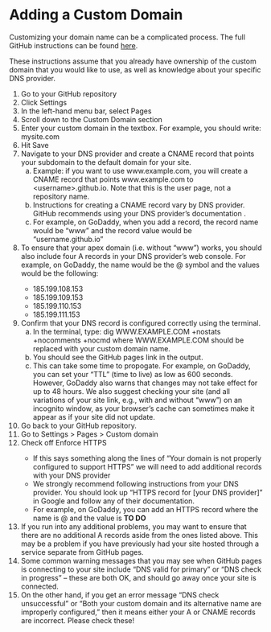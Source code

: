 # Adding a Custom Domain {.sec-customizing}

Customizing your domain name can be a complicated process. The full GitHub instructions can be found [here](https://docs.github.com/en/pages/configuring-a-custom-domain-for-your-github-pages-site).

These instructions assume that you already have ownership of the custom domain that you would like to use, as well as knowledge about your specific DNS provider.

<ol type="1">
  <li> Go to your GitHub repository </li>
  <li> Click Settings </li>
  <li> In the left-hand menu bar, select Pages </li>
  <li> Scroll down to the Custom Domain section </li>
  <li> Enter your custom domain in the textbox. For example, you should write: mysite.com </li>
  <li> Hit Save </li>
  <li> Navigate to your DNS provider and create a CNAME record that points your subdomain to the default domain for your site. 
  <ol type="a">
    <li> Example: if you want to use www.example.com, you will create a CNAME record that points www.example.com to \<username\>.github.io. Note that this is the user page, not a repository name. </li>
    <li> Instructions for creating a CNAME record vary by DNS provider. GitHub recommends using your DNS provider's documentation . </li>
    <li> For example, on GoDaddy, when you add a record, the record name would be "www" and the record value would be "username.github.io" </li>
  </ol>
  <li> To ensure that your apex domain (i.e. without "www") works, you should also include four A records in your DNS provider's web console. For example, on GoDaddy, the name would be the \@ symbol and the values would be the following: </li>
  <ul>
    <li>185.199.108.153</li>
    <li>185.199.109.153</li>
    <li>185.199.110.153</li>
    <li>185.199.111.153</li>
  </ul>
  <li> Confirm that your DNS record is configured correctly using the terminal.
  <ol type="a">
    <li> In the terminal, type: dig WWW.EXAMPLE.COM +nostats +nocomments +nocmd where WWW.EXAMPLE.COM should be replaced with your custom domain name. </li>
    <li> You should see the GitHub pages link in the output. </li>
    <li> This can take some time to propogate. For example, on GoDaddy, you can set your "TTL" (time to live) as low as 600 seconds. However, GoDaddy also warns that changes may not take effect for up to 48 hours. We also suggest checking your site (and all variations of your site link, e.g., with and without "www") on an incognito window, as your browser's cache can sometimes make it appear as if your site did not update. </li>
  </ol>
  <li> Go back to your GitHub repository. </li>
  <li> Go to Settings > Pages > Custom domain </li>
  <li> Check off Enforce HTTPS </li>
  <ul>
    <li> If this says something along the lines of "Your domain is not properly configured to support HTTPS" we will need to add additional records with your DNS provider </li>
    <li> We strongly recommend following instructions from your DNS provider. You should look up "HTTPS record for \[your DNS provider\]" in Google and follow any of their documentation. </li>
    <li> For example, on GoDaddy, you can add an HTTPS record where the name is @ and the value is **TO DO** </li>
  </ul>
  <li> If you run into any additional problems, you may want to ensure that there are no additional A records aside from the ones listed above. This may be a problem if you have previously had your site hosted through a service separate from GitHub pages. </li>
  <li> Some common warning messages that you may see when GitHub pages is connecting to your site include "DNS valid for primary" or "DNS check in progress" -- these are both OK, and should go away once your site is connected. </li>
  <li> On the other hand, if you get an error message "DNS check unsuccessful" or "Both your custom domain and its alternative name are improperly configured," then it means either your A or CNAME records are incorrect. Please check these! </li>
</ol>
